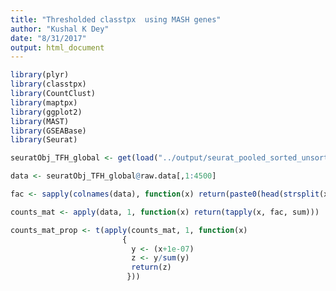 ```yaml
---
title: "Thresholded classtpx  using MASH genes"
author: "Kushal K Dey"
date: "8/31/2017"
output: html_document
---
```


```r
library(plyr)
library(classtpx)
library(CountClust)
library(maptpx)
library(ggplot2)
library(MAST)
library(GSEABase)
library(Seurat)
```


```r
seuratObj_TFH_global <- get(load("../output/seurat_pooled_sorted_unsorted_PBMC.rda"))
```

```r
data <- seuratObj_TFH_global@raw.data[,1:4500]
```

```r
fac <- sapply(colnames(data), function(x) return(paste0(head(strsplit(x, "[_]")[[1]], -1), collapse="_")))
```

```r
counts_mat <- apply(data, 1, function(x) return(tapply(x, fac, sum)))
```

```r
counts_mat_prop <- t(apply(counts_mat, 1, function(x)
                         {
                           y <- (x+1e-07)
                           z <- y/sum(y)
                           return(z)
                          }))
```

